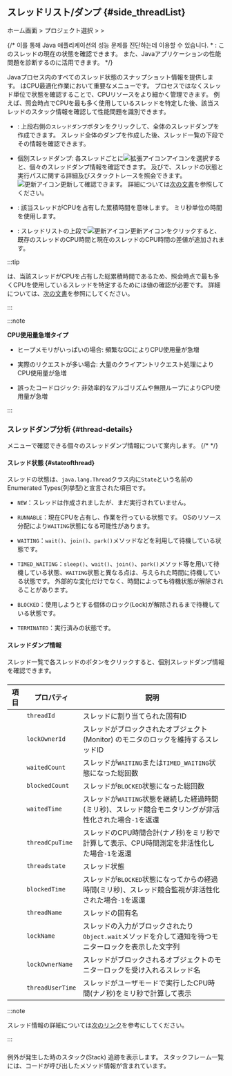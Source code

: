 ## スレッドリスト/ダンプ {#side_threadList}

ホーム画面 &gt; プロジェクト選択 &gt; <Cmdname sid="side_agentsConfiguration" className="uitext" /> &gt; <Cmdname sid="side_threadList" className="uitext" />

<ImgLang img='ipa-thread-list-java.png' desc='スレッドリスト/ダンプ' />

{/* 이를 통해 Java 애플리케이션의 성능 문제를 진단하는데 이용할 수 있습니다. * <Cmdname sid="status" className="uitext" />: このスレッドの現在の状態を確認できます。 また、Javaアプリケーションの性能問題を診断するのに活用できます。  */}

Javaプロセス内のすべてのスレッド状態のスナップショット情報を提供します。 <Cmdname sid="side_threadList" className="uitext" />はCPU最適化作業において重要なメニューです。 プロセスではなくスレッド単位で状態を確認することで、CPUリソースをより細かく管理できます。 例えば、照会時点でCPUを最も多く使用しているスレッドを特定した後、該当スレッドのスタック情報を確認して性能問題を識別できます。

- <Cmdname sid="thread_dump" className="uitext" />: 上段右側の<code class='my'>スレッドダンプ</code>ボタンをクリックして、全体のスレッドダンプを作成できます。 スレッド全体のダンプを作成した後、スレッド一覧の下段でその情報を確認できます。

- 個別スレッドダンプ: 各スレッドごとに![拡張アイコン](/img/ico-expander.svg)アイコンを選択すると、個々のスレッドダンプ情報を確認できます。 <Cmdname sid="stack" className="uitext" />及び<Cmdname sid="stack_trace" className="uitext" />で、スレッドの状態と実行パスに関する詳細及びスタックトレースを照会できます。 ![更新アイコン](/img/ico-refresh.png)更新して確認できます。 詳細については[次の文書](#thread-details)を参照してください。

- <Cmdname sid="thread_cpu_time" className="uitext" />: 該当スレッドがCPUを占有した累積時間を意味します。 ミリ秒単位の時間を使用します。

- <Cmdname sid="TTL08126" className="uitext" />: スレッドリストの上段で![更新アイコン](/img/ico-refresh.png)更新アイコンをクリックすると、既存のスレッドのCPU時間と現在のスレッドのCPU時間の差値が追加されます。

:::tip

<Cmdname sid="thread_cpu_time" className="uitext" />は、当該スレッドがCPUを占有した総累積時間であるため、照会時点で最も多くCPUを使用しているスレッドを特定するためには<Cmdname sid="TTL08126" className="uitext" />値の確認が必要です。 詳細については、[次の文書](../best-practice-guides/about-instance-performance-analysis#advanced-use-thread-list-dump)を参照にしてください。

:::

:::note 

**CPU使用量急増タイプ**

- ヒープメモリがいっぱいの場合: 頻繁なGCによりCPU使用量が急増 

- 実際のリクエストが多い場合: 大量のクライアントリクエスト処理によりCPU使用量が急増 

- 誤ったコードロジック: 非効率的なアルゴリズムや無限ループによりCPU使用量が急増

:::

### スレッドダンプ分析 {#thread-details}

<Cmdname sid="thread_list" className="uitext" />メニューで確認できる個々のスレッドダンプ情報について案内します。 
{/* <ScrollToLink anchor='thread-details' /> */}

#### スレッド状態 {#stateofthread}

スレッドの状態は、`java.lang.Thread`クラス内に`State`という名前のEnumerated Types(列挙型)と宣言された項目です。

- `NEW`：スレッドは作成されましたが、まだ実行されていません。

- `RUNNABLE`：現在CPUを占有し、作業を行っている状態です。 OSのリソース分配により`WAITING`状態になる可能性があります。

- `WAITING`：`wait()`、`join()`、`park()`メソッドなどを利用して待機している状態です。

- `TIMED_WAITING`：`sleep()`、`wait()`、`join()`、`park()`メソッド等を用いて待機している状態、`WAITING`状態と異なる点は、与えられた時間に待機している状態です。 外部的な変化だけでなく、時間によっても待機状態が解除されることがあります。

- `BLOCKED`：使用しようとする個体のロック(Lock)が解除されるまで待機している状態です。

- `TERMINATED`：実行済みの状態です。

#### スレッドダンプ情報

スレッド一覧で各スレッドの<LinkImage img="ico-expander-black.svg" className="ico black" />ボタンをクリックすると、個別スレッドダンプ情報を確認できます。

<ImgLang img='ipa-java-thread-list.png' desc='スレッドダンプ情報' />

##### <Cmdname sid="stack" />

| 項目                                                    | プロパティ            | 説明                                                           |
| ----------------------------------------------------- | ---------------- | ------------------------------------------------------------ |
| <Cmdname sid="thread_id" className="uitext" />        | `threadId`       | スレッドに割り当てられた固有ID                                             |
| <Cmdname sid="lock_owner_id" className="uitext" />    | `lockOwnerId`    | スレッドがブロックされたオブジェクト(Monitor) のモニタのロックを維持するスレッドID              |
| <Cmdname sid="waited_count" className="uitext" />     | `waitedCount`    | スレッドが`WAITING`または`TIMED_WAITING`状態になった総回数                    |
| <Cmdname sid="blocked_count" className="uitext" />    | `blockedCount`   | スレッドが`BLOCKED`状態になった総回数                                      |
| <Cmdname sid="waited_time" className="uitext" />      | `waitedTime`     | スレッドが`WAITING`状態を継続した経過時間(ミリ秒)、スレッド競合モニタリングが非活性化された場合`-1`を返還 |
| <Cmdname sid="thread_cpu_time" className="uitext" />  | `threadCpuTime`  | スレッドのCPU時間合計(ナノ秒)をミリ秒で計算して表示、CPU時間測定を非活性化した場合`-1`を返還         |
| <Cmdname sid="status" className="uitext" />           | `threadstate`    | スレッド状態                                                       |
| <Cmdname sid="blocked_time" className="uitext" />     | `blockedTime`    | スレッドが`BLOCKED`状態になってからの経過時間(ミリ秒)、スレッド競合監視が非活性化された場合`-1`を返還   |
| <Cmdname sid="thread_name" className="uitext" />      | `threadName`     | スレッドの固有名                                                     |
| <Cmdname sid="lock_name" className="uitext" />        | `lockName`       | スレッドの入力がブロックされたり`Object.wait`メソッドを介して通知を待つモニターロックを表示した文字列    |
| <Cmdname sid="lock_owner_name" className="uitext" />  | `lockOwnerName`  | スレッドがブロックされるオブジェクトのモニターロックを受け入れるスレッド名                        |
| <Cmdname sid="thread_user_time" className="uitext" /> | `threadUserTime` | スレッドがユーザモードで実行したCPU時間(ナノ秒)をミリ秒で計算して表示                        |

:::note

スレッド情報の詳細については[次のリンク](https://docs.oracle.com/javase/8/docs/api/java/lang/management/ThreadInfo.html)を参考にしてください。

:::

##### <Cmdname sid="stack_trace" />

例外が発生した時のスタック(Stack) 追跡を表示します。 スタックフレーム一覧には、コードが呼び出したメソッド情報が含まれています。
